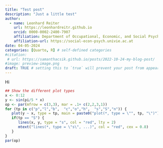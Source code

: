 ```yaml
---
title: "Test post"
description: "Just a little test"
author:
  - name: Leonhard Reiter
    url: https://leonhardreitr.github.io
    orcid: 0000-0002-2400-7907
    affiliation: Department of Occupational, Economic, and Social Psychology, Faculty of Psychology, University of Vienna
    affiliation-url: https://social-econ-psych.univie.ac.at
date: 04-05-2024
categories: [Quarto, R] # self-defined categories
#citation: 
 # url: https://samanthacsik.github.io/posts/2022-10-24-my-blog-post/ 
#image: preview-image.png
draft: TRUE # setting this to `true` will prevent your post from appearing on your listing page until you're ready!
---
```


Hi

```r
## Show the different plot types
x <- 0:12
y <- sin(pi/5 * x)
op <- par(mfrow = c(3,3), mar = .1+ c(2,2,3,1))
for (tp in c("p","l","b",  "c","o","h",  "s","S","n")) {
   plot(y ~ x, type = tp, main = paste0("plot(*, type = \"", tp, "\")"))
   if(tp == "S") {
      lines(x, y, type = "s", col = "red", lty = 2)
      mtext("lines(*, type = \"s\", ...)", col = "red", cex = 0.8)
   }
}
par(op)
```

